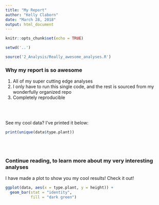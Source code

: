 ```yaml
---
title: "My Report"
author: "Kelly Claborn"
date: "March 28, 2018"
output: html_document
---
```


```r
knitr::opts_chunk$set(echo = TRUE)

setwd('..')

source('2_Analysis/Really_awesome_analyses.R')

```


### Why my report is so awesome

1. All of my super cutting edge analyses
2. I only have to run this single code, and the rest is sourced from my wonderfully organized repo
3. Completely reproducible

<br><br>

See my cool data? I've printed it below:
  
```r

print(unique(data$type.plant))

```

<br><br>
  
### Continue reading, to learn more about my very interesting analyses
  

I have made a plot to show you my cool results! Check it out!


```r

ggplot(data, aes(x = type.plant, y = height)) +
  geom_bar(stat = "identity",
           fill = "dark green")

```

